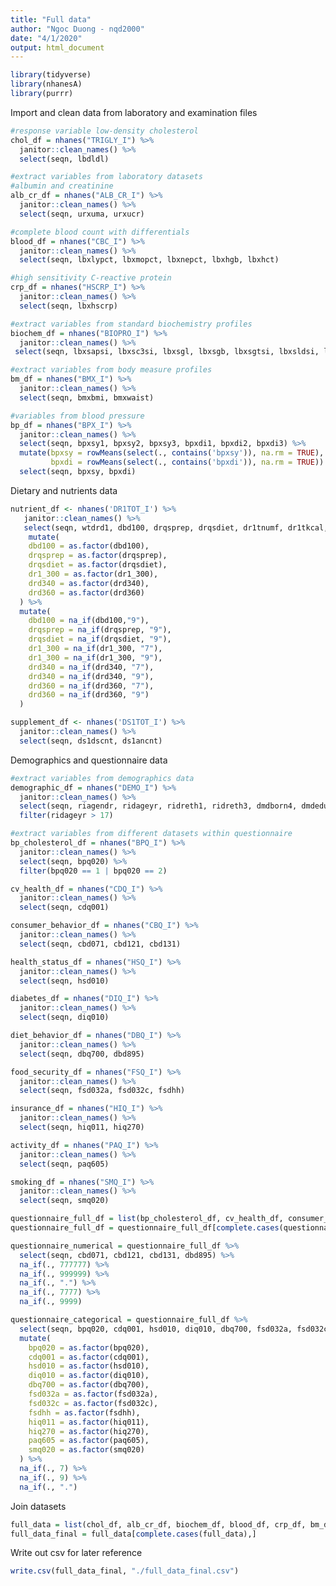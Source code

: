 ```yaml
---
title: "Full data"
author: "Ngoc Duong - nqd2000"
date: "4/1/2020"
output: html_document
---
```


```r
library(tidyverse)
library(nhanesA)
library(purrr)
```

Import and clean data from laboratory and examination files

```r
#response variable low-density cholesterol
chol_df = nhanes("TRIGLY_I") %>% 
  janitor::clean_names() %>% 
  select(seqn, lbdldl) 

#extract variables from laboratory datasets
#albumin and creatinine
alb_cr_df = nhanes("ALB_CR_I") %>% 
  janitor::clean_names() %>% 
  select(seqn, urxuma, urxucr) 

#complete blood count with differentials
blood_df = nhanes("CBC_I") %>% 
  janitor::clean_names() %>% 
  select(seqn, lbxlypct, lbxmopct, lbxnepct, lbxhgb, lbxhct) 

#high sensitivity C-reactive protein
crp_df = nhanes("HSCRP_I") %>% 
  janitor::clean_names() %>% 
  select(seqn, lbxhscrp) 

#extract variables from standard biochemistry profiles
biochem_df = nhanes("BIOPRO_I") %>% 
  janitor::clean_names() %>% 
 select(seqn, lbxsapsi, lbxsc3si, lbxsgl, lbxsgb, lbxsgtsi, lbxsldsi, lbxsph, lbxsksi, lbxstb, lbxsua) 

#extract variables from body measure profiles
bm_df = nhanes("BMX_I") %>% 
  janitor::clean_names() %>% 
  select(seqn, bmxbmi, bmxwaist)

#variables from blood pressure
bp_df = nhanes("BPX_I") %>% 
  janitor::clean_names() %>% 
  select(seqn, bpxsy1, bpxsy2, bpxsy3, bpxdi1, bpxdi2, bpxdi3) %>%
  mutate(bpxsy = rowMeans(select(., contains('bpxsy')), na.rm = TRUE),
         bpxdi = rowMeans(select(., contains('bpxdi')), na.rm = TRUE)) %>% 
  select(seqn, bpxsy, bpxdi)
```


Dietary and nutrients data
```r
nutrient_df <- nhanes('DR1TOT_I') %>% 
   janitor::clean_names() %>% 
   select(seqn, wtdrd1, dbd100, drqsprep, drqsdiet, dr1tnumf, dr1tkcal, dr1tprot, dr1tcarb, dr1tsugr, dr1tfibe, dr1ttfat, dr1tcaff, dr1talco, dr1_300, dr1_320z, dr1_320z, drd340, drd360) %>% 
    mutate(
    dbd100 = as.factor(dbd100),
    drqsprep = as.factor(drqsprep),
    drqsdiet = as.factor(drqsdiet),
    dr1_300 = as.factor(dr1_300),
    drd340 = as.factor(drd340),
    drd360 = as.factor(drd360)
  ) %>% 
  mutate(
    dbd100 = na_if(dbd100,"9"), 
    drqsprep = na_if(drqsprep, "9"),
    drqsdiet = na_if(drqsdiet, "9"), 
    dr1_300 = na_if(dr1_300, "7"),
    dr1_300 = na_if(dr1_300, "9"), 
    drd340 = na_if(drd340, "7"),
    drd340 = na_if(drd340, "9"),
    drd360 = na_if(drd360, "7"),
    drd360 = na_if(drd360, "9")
  )

supplement_df <- nhanes('DS1TOT_I') %>% 
  janitor::clean_names() %>% 
  select(seqn, ds1dscnt, ds1ancnt)
```


Demographics and questionnaire data 
```r
#extract variables from demographics data
demographic_df = nhanes("DEMO_I") %>% 
  janitor::clean_names() %>% 
  select(seqn, riagendr, ridageyr, ridreth1, ridreth3, dmdborn4, dmdeduc3, dmdeduc2, indfmpir) %>% 
  filter(ridageyr > 17)

#extract variables from different datasets within questionnaire
bp_cholesterol_df = nhanes("BPQ_I") %>% 
  janitor::clean_names() %>% 
  select(seqn, bpq020) %>% 
  filter(bpq020 == 1 | bpq020 == 2)

cv_health_df = nhanes("CDQ_I") %>% 
  janitor::clean_names() %>% 
  select(seqn, cdq001)

consumer_behavior_df = nhanes("CBQ_I") %>% 
  janitor::clean_names() %>% 
  select(seqn, cbd071, cbd121, cbd131)

health_status_df = nhanes("HSQ_I") %>% 
  janitor::clean_names() %>% 
  select(seqn, hsd010)

diabetes_df = nhanes("DIQ_I") %>% 
  janitor::clean_names() %>% 
  select(seqn, diq010)

diet_behavior_df = nhanes("DBQ_I") %>% 
  janitor::clean_names() %>% 
  select(seqn, dbq700, dbd895)

food_security_df = nhanes("FSQ_I") %>% 
  janitor::clean_names() %>% 
  select(seqn, fsd032a, fsd032c, fsdhh)

insurance_df = nhanes("HIQ_I") %>% 
  janitor::clean_names() %>% 
  select(seqn, hiq011, hiq270)

activity_df = nhanes("PAQ_I") %>% 
  janitor::clean_names() %>% 
  select(seqn, paq605)

smoking_df = nhanes("SMQ_I") %>% 
  janitor::clean_names() %>% 
  select(seqn, smq020)

questionnaire_full_df = list(bp_cholesterol_df, cv_health_df, consumer_behavior_df, health_status_df, diabetes_df, diet_behavior_df, food_security_df, insurance_df, activity_df, smoking_df) %>% reduce(full_join, by = "seqn") 
questionnaire_full_df = questionnaire_full_df[complete.cases(questionnaire_full_df),] 

questionnaire_numerical = questionnaire_full_df %>% 
  select(seqn, cbd071, cbd121, cbd131, dbd895) %>% 
  na_if(., 777777) %>% 
  na_if(., 999999) %>% 
  na_if(., ".") %>% 
  na_if(., 7777) %>% 
  na_if(., 9999)

questionnaire_categorical = questionnaire_full_df %>% 
  select(seqn, bpq020, cdq001, hsd010, diq010, dbq700, fsd032a, fsd032c, fsdhh, hiq011, hiq270, paq605, smq020) %>% 
  mutate(
    bpq020 = as.factor(bpq020),
    cdq001 = as.factor(cdq001),
    hsd010 = as.factor(hsd010),
    diq010 = as.factor(diq010),
    dbq700 = as.factor(dbq700),
    fsd032a = as.factor(fsd032a),
    fsd032c = as.factor(fsd032c),
    fsdhh = as.factor(fsdhh),
    hiq011 = as.factor(hiq011),
    hiq270 = as.factor(hiq270),
    paq605 = as.factor(paq605),
    smq020 = as.factor(smq020)
  ) %>% 
  na_if(., 7) %>% 
  na_if(., 9) %>% 
  na_if(., ".")
```

Join datasets

```r
full_data = list(chol_df, alb_cr_df, biochem_df, blood_df, crp_df, bm_df, bp_df, nutrient_df, supplement_df, questionnaire_numerical, questionnaire_categorical) %>% reduce(full_join, by = "seqn") 
full_data_final = full_data[complete.cases(full_data),]
```

Write out csv for later reference 

```r
write.csv(full_data_final, "./full_data_final.csv")
```

